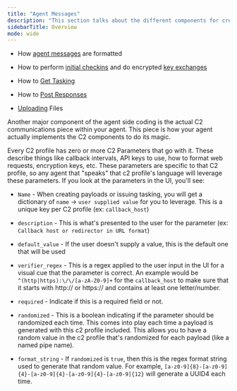 ```yaml
---
title: "Agent Messages"
description: "This section talks about the different components for creating messages *from* the agent *to* a C2 docker container and how those can be structured within a C2 profile. Specifically, this goes into the following components:"
sidebarTitle: Overview
mode: wide
---
```


* How [agent messages](/version-3.0/customizing/payload-type-development/create_tasking/agent-side-coding/agent-message-format) are formatted

* How to perform [initial checkins](/version-3.0/customizing/payload-type-development/create_tasking/agent-side-coding/initial-checkin) and do encrypted [key exchanges](/version-3.0/customizing/payload-type-development/create_tasking/agent-side-coding/initial-checkin#encrypted-key-exchange-checkins)

* How to [Get Tasking](/version-3.0/customizing/payload-type-development/create_tasking/agent-side-coding/action_get_tasking)

* How to [Post Responses](/version-3.0/customizing/payload-type-development/create_tasking/agent-side-coding/action-post_response)

* [Uploading](/version-3.0/customizing/hooking-features/action-upload) Files

Another major component of the agent side coding is the actual C2 communications piece within your agent. This piece is how your agent actually implements the C2 components to do its magic.

Every C2 profile has zero or more C2 Parameters that go with it. These describe things like callback intervals, API keys to use, how to format web requests, encryption keys, etc. These parameters are specific to that C2 profile, so any agent that "speaks" that c2 profile's language will leverage these parameters. If you look at the parameters in the UI, you'll see:

* `Name` - When creating payloads or issuing tasking, you will get a dictionary of `name` -> `user supplied value` for you to leverage. This is a unique key per C2 profile (ex: `callback_host`)

* `description` - This is what's presented to the user for the parameter (ex: `Callback host or redirector in URL format`)

* `default_value` - If the user doesn't supply a value, this is the default one that will be used

* `verifier_regex` - This is a regex applied to the user input in the UI for a visual cue that the parameter is correct. An example would be `^(http|https):\/\/[a-zA-Z0-9]+` for the `callback_host` to make sure that it starts with http\:// or https\:// and contains at least one letter/number.

* `required` - Indicate if this is a required field or not.

* `randomized` - This is a boolean indicating if the parameter should be randomized each time. This comes into play each time a payload is generated with this c2 profile included. This allows you to have a random value in the c2 profile that's randomized for each payload (like a named pipe name).

* `format_string` - If `randomized` is `true`, then this is the regex format string used to generate that random value. For example, `[a-z0-9]{8}-[a-z0-9]{4}-[a-z0-9]{4}-[a-z0-9]{4}-[a-z0-9]{12}` will generate a UUID4 each time.
